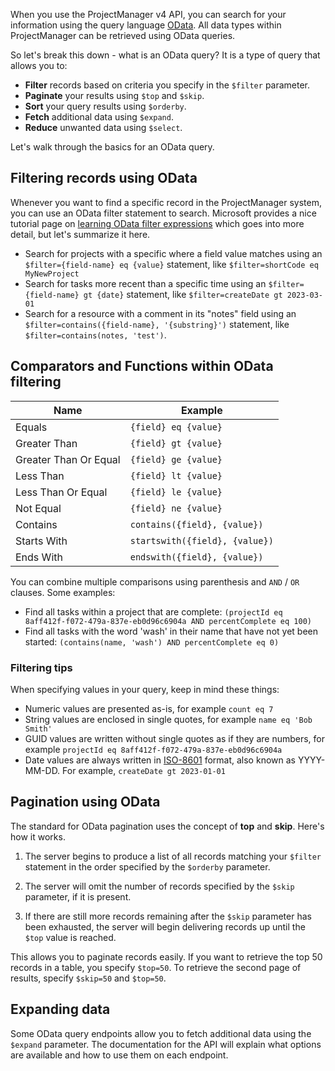 When you use the ProjectManager v4 API, you can search for your information using the query language [OData](https://www.odata.org/). All data types within ProjectManager can be retrieved using OData queries.

So let's break this down - what is an OData query? It is a type of query that allows you to:

- **Filter** records based on criteria you specify in the `$filter` parameter.
- **Paginate** your results using `$top` and `$skip`.
- **Sort** your query results using `$orderby`.
- **Fetch** additional data using `$expand`.
- **Reduce** unwanted data using `$select`.

Let's walk through the basics for an OData query.

## Filtering records using OData

Whenever you want to find a specific record in the ProjectManager system, you can use an OData filter statement to search. Microsoft provides a nice tutorial page on [learning OData filter expressions](https://learn.microsoft.com/en-us/dynamics-nav/using-filter-expressions-in-odata-uris) which goes into more detail, but let's summarize it here.

- Search for projects with a specific where a field value matches using an `$filter={field-name} eq {value}` statement, like `$filter=shortCode eq MyNewProject`
- Search for tasks more recent than a specific time using an `$filter={field-name} gt {date}` statement, like `$filter=createDate gt 2023-03-01`
- Search for a resource with a comment in its "notes" field using an `$filter=contains({field-name}, '{substring}')` statement, like `$filter=contains(notes, 'test')`.

## Comparators and Functions within OData filtering 

| Name                 | Example                          |
|----------------------|----------------------------------|
| Equals               | `{field} eq {value}`             |
| Greater Than         | `{field} gt {value}`             |
| Greater Than Or Equal| `{field} ge {value}`             |
| Less Than            | `{field} lt {value}`             |
| Less Than Or Equal   | `{field} le {value}`             |
| Not Equal            | `{field} ne {value}`             |
| Contains             | `contains({field}, {value})`     |
| Starts With          | `startswith({field}, {value})`   |
| Ends With            | `endswith({field}, {value})`     |

You can combine multiple comparisons using parenthesis and `AND` / `OR` clauses.  Some examples:

* Find all tasks within a project that are complete: `(projectId eq 8aff412f-f072-479a-837e-eb0d96c6904a AND percentComplete eq 100)`
* Find all tasks with the word 'wash' in their name that have not yet been started: `(contains(name, 'wash') AND percentComplete eq 0)`

### Filtering tips

When specifying values in your query, keep in mind these things:

- Numeric values are presented as-is, for example `count eq 7`
- String values are enclosed in single quotes, for example `name eq 'Bob Smith'`
- GUID values are written without single quotes as if they are numbers, for example `projectId eq 8aff412f-f072-479a-837e-eb0d96c6904a`
- Date values are always written in [ISO-8601](https://en.wikipedia.org/wiki/ISO_8601) format, also known as YYYY-MM-DD. For example, `createDate gt 2023-01-01`

## Pagination using OData

The standard for OData pagination uses the concept of **top** and **skip**. Here's how it works.

1. The server begins to produce a list of all records matching your `$filter` statement in the order specified by the `$orderby` parameter.

2. The server will omit the number of records specified by the `$skip` parameter, if it is present.

3. If there are still more records remaining after the `$skip` parameter has been exhausted, the server will begin delivering records up until the `$top` value is reached.

This allows you to paginate records easily. If you want to retrieve the top 50 records in a table, you specify `$top=50`. To retrieve the second page of results, specify `$skip=50` and `$top=50`.

## Expanding data

Some OData query endpoints allow you to fetch additional data using the `$expand` parameter. The documentation for the API will explain what options are available and how to use them on each endpoint.